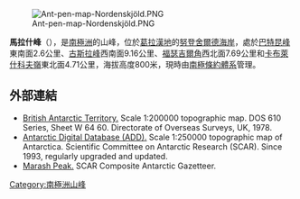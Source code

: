 {{expand|time=2014-01-02T17:24:27+00:00}}
[[Image:Ant-pen-map-Nordenskjöld.PNG|thumb]]

{{coord|64|30|33|S|60|18|20|W|display=title}}

'''馬拉什峰'''（{{lang-en|Marash Peak}}），是[[南極洲|南極洲]]的山峰，位於[[葛拉漢地|葛拉漢地]]的[[努登舍爾德海岸|努登舍爾德海岸]]，處於[[巴特昆峰|巴特昆峰]]東南面2.6公里、[[古斯拉峰|古斯拉峰]]西南面9.16公里、[[福瑟吉爾角|福瑟吉爾角]]西北面7.69公里和[[卡布萊什科夫嶺|卡布萊什科夫嶺]]東北面4.71公里，海拔高度800米，現時由[[南極條約體系|南極條約體系]]管理。

==外部連結==
* [http://data.aad.gov.au/aadc/mapcat/display_map.cfm?map_id=3198 British Antarctic Territory.]  Scale 1:200000 topographic map.  DOS 610 Series, Sheet W 64 60.  Directorate of Overseas Surveys, UK, 1978.
* [http://www.add.scar.org Antarctic Digital Database (ADD).] Scale 1:250000 topographic map of Antarctica. Scientific Committee on Antarctic Research (SCAR). Since 1993, regularly upgraded and updated.
* [http://data.aad.gov.au/aadc/gaz/scar/display_name.cfm?gaz_id=137266 Marash Peak.] SCAR Composite Antarctic Gazetteer.

{{DEFAULTSORT:Marash Peak}}
[[Category:南極洲山峰|Category:南極洲山峰]]


{{NordenskjöldCoast-geo-stub}}